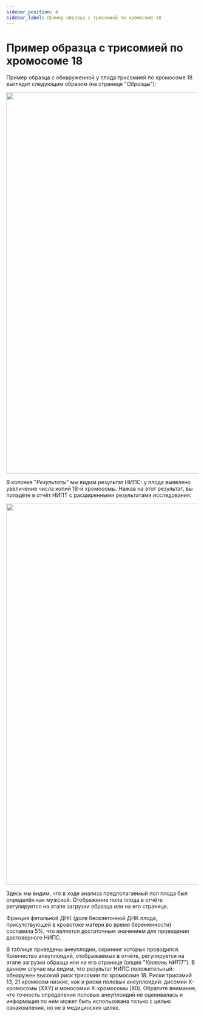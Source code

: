 ```yaml
---
sidebar_position: 4
sidebar_label: Пример образца с трисомией по хромосоме 18
---
```


# Пример образца с трисомией по хромосоме 18

Пример образца с обнаруженной у плода трисомией по хромосоме 18 выглядит следующим
образом (на странице "*Образцы*"):

<p align="center">
<img src={require('/img/rus/t18.png').default} width="1000"/>
</p>

В колонке "*Результаты*" мы видим результат НИПС: у плода выявлено увеличение числа копий 18-й хромосомы.
Нажав на этот результат, вы попадёте в отчёт НИПТ с расширенными результатами исследования:

<p align="center">
<img src={require('/img/rus/t18_result.png').default} width="1000"/>
</p>

Здесь мы видим, что в ходе анализа предполагаемый пол плода был определён как мужской. Отображение пола
плода в отчёте регулируется на этапе загрузки образца или на его странице.

Фракция фетальной ДНК (доля бесклеточной ДНК плода, присутствующей в
кровотоке матери во время беременности) составила 5%, что является достаточным значением для проведения
достоверного НИПС.

В таблице приведены анеуплодии, скрининг которых проводился. Количество анеуплоидий, отображаемых в отчёте,
регулируется на этапе загрузки образца или на его странице (опция "*Уровень НИПТ*"). В данном случае мы видим,
что результат НИПС положительный: обнаружен высокий риск трисомии по хромосоме 18. Риски трисомий 13, 21
хромосом низкие, как и риски половых анеуплоидий: дисомии Х-хромосомы (XXY) и моносомии X-хромосомы (X0).
Обратите внимание, что точность определения половых анеуплоидий не оценивалась и информация по ним может
быть использована только с целью ознакомления, но не в медицинских целях.
